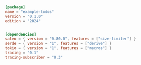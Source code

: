 
```toml  title="todos/Cargo.toml"
[package]
name = "example-todos"
version = "0.1.0"
edition = "2024"


[dependencies]
salvo = { version = "0.80.0", features = ["size-limiter"] }
serde = { version = "1", features = ["derive"] }
tokio = { version = "1", features = ["macros"] }
tracing = "0.1"
tracing-subscriber = "0.3"
```